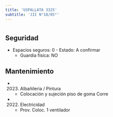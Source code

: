 ```yaml
---
title: 'USPALLATA 3325'
subtitle: 'JII N°18/05°'
---
```


#


## Seguridad

*  Espacios seguros: 0 - Estado: A confirmar 
    + Guardia física: NO





## Mantenimiento

*  (2023) Albañileria / Pintura 
    + Colocación y sujeción piso de goma Corre

*  (2022) Electricidad 
    + Prov. Coloc. 1 ventilador



